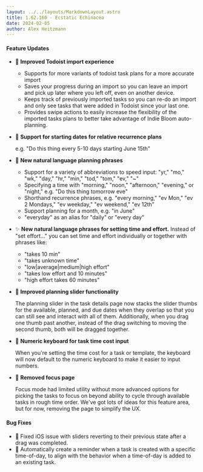 ```yaml
---
layout: ../../layouts/MarkdownLayout.astro
title: 1.62.160 - Ecstatic Echinacea
date: 2024-02-05
author: Alex Heitzmann
---
```


#### Feature Updates

- 🚀 **Improved Todoist import experience**
  - Supports for more variants of todoist task plans for a more accurate import
  - Saves your progress during an import so you can leave an import and pick up later where you left off, even on another device.
  - Keeps track of previously imported tasks so you can re-do an import and only see tasks that were added in Todoist since your last one.
  - Provides swipe actions to easily increase the flexibility of the imported tasks plans to better take advantage of Indie Bloom auto-planning.
- 🚀 **Support for starting dates for relative recurrence plans**

  e.g. "Do this thing every 5-10 days starting June 15th"

- 🚀 **New natural language planning phrases**

  - Support for a variety of abbreviations to speed input: "yr," "mo," "wk," "day," "hr," "min," "tod," "tom," "ev," "~"
  - Specifying a time with "morning," "noon," "afternoon," "evening," or "night," e.g. "Do this thing tomorrow eve"
  - Shorthand recurrence phrases, e.g. "every morning," "ev Mon," "ev 2 Mondays," "ev weekday," "ev weekend," "ev 12th"
  - Support planning for a month, e.g. "in June"
  - "everyday" as an alias for "daily" or "every day"

- ✨ **New natural language phrases for setting time and effort.**
  Instead of "set effort..." you can set time and effort individually or together with phrases like:

  - "takes 10 min"
  - "takes unknown time"
  - "low|average|medium|high effort"
  - "takes low effort and 10 minutes"
  - "high effort takes 60 minutes"

- 🚀 **Improved planning slider functionality**

  The planning slider in the task details page now stacks the slider thumbs for the available, planned, and due dates when they overlap so that you can still see and interact with all of them. Additionally, when you drag one thumb past another, instead of the drag switching to moving the second thumb, both will be dragged together.

- 🚀 **Numeric keyboard for task time cost input**

  When you're setting the time cost for a task or template, the keyboard will now default to the numeric keyboard to make it easier to input numbers.

- 🧹 **Removed focus page**

  Focus mode had limited utility without more advanced options for picking the tasks to focus on beyond ability to cycle through available tasks in rough time order. We've got lots of ideas for this feature area, but for now, removing the page to simplify the UX.

#### Bug Fixes

- 🐞 Fixed iOS issue with sliders reverting to their previous state after a drag was completed.
- 🐞 Automatically create a reminder when a task is created with a specific time-of-day, to align with the behavior when a time-of-day is added to an existing task.
